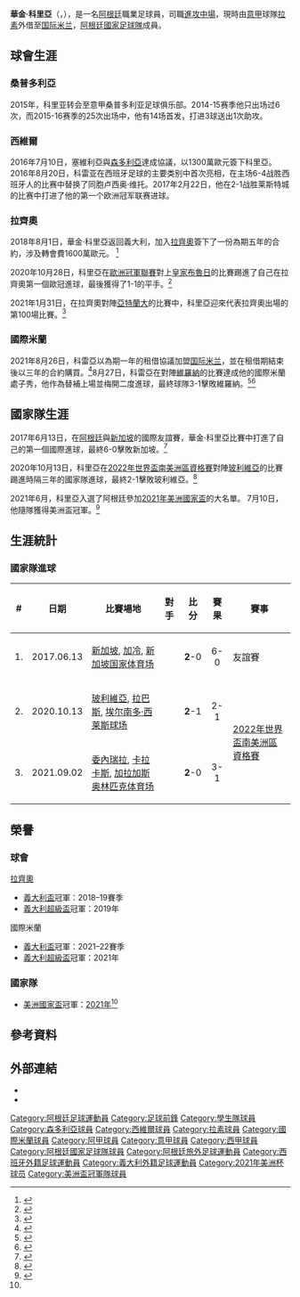 {{expand English|time=2019-03-24T08:22:43+00:00}}
{{noteta
|G1=足球
|G2=laliga
|G3=意甲
|G4=uefa
|T=zh-hans:华金·科雷亚;zh-hk:祖亞昆·哥利亞;zh-tw:華金·科里亞;
|1=zh-hans:华金·科雷亚;zh-hk:祖亞昆·哥利亞;zh-tw:華金·科里亞;
|2=zh-cn:拉普拉塔大学生;zh-hk:學生隊;
|3=zh-hans:科雷亚;zh-hk:哥利亞;zh-tw:科里亞;
}}
{{Infobox football biography
| name                = 祖亞昆·哥利亞<br />Joaquín Correa
| image               = Joaquín_Correa_2020.jpg
| caption             = 
| fullname            = Carlos Joaquín Correa
| birth_date          = {{birth date and age|1994|8|13|df=y}}
| birth_place         = {{ARG}}[[胡安包蒂斯塔阿爾韋迪_(圖庫曼省)|胡安包蒂斯塔阿爾韋迪]]
| height              = {{convert|1.89|m|ftin|0|abbr=on}}
| position            = [[中場|中場]]
| currentclub         = [[国际米兰足球俱乐部|国际米兰]]（由[[拉素體育會|拉素]]外借） 
| clubnumber          = 19
| youthyears1         = 
| youthclubs1         = [[河床體育會|河床]]
| youthyears2         = 
| youthclubs2         = Renato Cesarini
| youthyears3         = 
| youthclubs3         = [[拉普拉達學生會|學生隊]] 
| years1              = 2012–2014
| clubs1              = [[拉普拉達學生會|學生隊]] 
| caps1               = 53
| goals1              = 3
| years2              = 2015–2016
| clubs2              = [[桑普多利亚足球俱乐部|森多利亞]] 
| caps2               = 24
| goals2              = 3
| years3              = 2016–2018
| clubs3              = [[西維爾足球會|西維爾]] 
| caps3               = 47
| goals3              = 5
| years4              = 2018–
| clubs4              = [[拉素體育會|拉齊奧]] 
| caps4               = 92
| goals4              = 22
| years5              = 2021–
| clubs5              = → [[国际米兰足球俱乐部|国际米兰]]（外借）
| caps5               = 24
| goals5              = 4
| nationalyears1      = 2017–
| nationalteam1       = [[阿根廷國家足球隊|阿根廷]]
| nationalcaps1       = 16
| nationalgoals1      = 3
| medaltemplates      = 
| club-update         = 2022年5月6日
| nationalteam-update = 2022年3月26日
}}
'''華金·科里亞'''（{{lang-es|'''Joaquín Correa'''}}，{{bd|1994年|8月13日}}），是一名[[阿根廷|阿根廷]]職業足球員，司職[[進攻中場|進攻中場]]，現時由[[意甲|意甲]]球隊[[拉素體育會|拉素]]外借至[[国际米兰足球俱乐部|国际米兰]]，[[阿根廷國家足球隊|阿根廷國家足球隊]]成員。

== 球會生涯 ==
=== 桑普多利亞 ===
2015年，科里亚转会至意甲桑普多利亚足球俱乐部。2014-15赛季他只出场过6次，而2015-16赛季的25次出场中，他有14场首发，打进3球送出1次助攻。

=== 西維爾 ===
2016年7月10日，塞維利亞與[[桑普多利亚足球俱乐部|森多利亞]]達成協議，以1300萬歐元簽下科里亞。
2016年8月20日，科雷亚在西班牙足球的主要类别中首次亮相，在主场6-4战胜西班牙人的比赛中替换了同胞卢西奥·维托。2017年2月22日，他在2-1战胜莱斯特城的比赛中打进了他的第一个欧洲冠军联赛进球。

=== 拉齊奧 ===
2018年8月1日，華金·科里亞返回義大利，加入[[拉素體育會|拉齊奧]]簽下了一份為期五年的合約，涉及轉會費1600萬歐元。
<ref>{{Cite web |url=https://www.football-italia.net/125601/official-lazio-complete-double-signing |title=Official: Lazio complete double signing |access-date=2020-08-03 |archive-date=2020-11-26 |archive-url=https://web.archive.org/web/20201126040442/https://www.football-italia.net/125601/official-lazio-complete-double-signing |dead-url=no }}</ref>

2020年10月28日，科里亞在[[2020–21年歐洲冠軍聯賽|歐洲冠軍聯賽]]對上[[皇家布魯日足球會|皇家布魯日]]的比賽踢進了自己在拉齊奧第一個歐冠進球，最後獲得了1-1的平手。<ref>{{Cite web|title=Correa on target as virus-hit Lazio get draw at Club Brugge|url=https://www.reuters.com/article/uk-soccer-champions-bru-laz-report-idUKKBN27D385|date=2020-10-28|website=Reuters|language=en|access-date=2021-12-02|archive-date=2021-12-02|archive-url=https://web.archive.org/web/20211202151108/https://www.reuters.com/article/uk-soccer-champions-bru-laz-report-idUKKBN27D385|dead-url=no}}</ref>

2021年1月31日，在拉齊奧對陣[[阿特蘭大貝加莫足球會|亞特蘭大]]的比賽中，科里亞迎來代表拉齊奧出場的第100場比賽。<ref>{{Cite web |url=https://www.lazionews24.com/correa-100-presenze-maglia-lazio/ |title=Correa festeggia le 100 presenze con la Lazio: «Fiero di questo traguardo» |access-date=2021-02-02 |archive-date=2021-02-08 |archive-url=https://web.archive.org/web/20210208063557/https://www.lazionews24.com/correa-100-presenze-maglia-lazio/ |dead-url=no }}</ref>

=== 國際米蘭 ===
2021年8月26日，科雷亞以為期一年的租借協議加盟[[国际米兰足球俱乐部|国际米兰]]，並在租借期結束後以三年的合約購買。<ref>{{cite press release|url=https://www.inter.it/en/news/2021/08/26/joaquin-correa-signs-for-inter.html|title=Joaquin Correa signs for Inter|publisher=Inter Milan|date=2021-08-26|language=en|access-date=2021-08-26|archive-date=2021-11-28|archive-url=https://web.archive.org/web/20211128133256/https://www.inter.it/en/news/2021/08/26/joaquin-correa-signs-for-inter.html|dead-url=no}}</ref>8月27日，科雷亞在對陣[[維羅納足球俱樂部|維羅納]]的比賽達成他的國際米蘭處子秀，他作為替補上場並梅開二度進球，最終球隊3-1擊敗維羅納。<ref>{{Cite web|title=Serie A Verona 1-3 Inter: Perfect Correa debut - Football Italia|url=https://football-italia.net/serie-a-verona-1-3-inter-perfect-correa-debut/|access-date=2021-08-28|work=Football Italia|language=en|archive-date=2021-12-23|archive-url=https://web.archive.org/web/20211223204532/https://football-italia.net/serie-a-verona-1-3-inter-perfect-correa-debut/|dead-url=no}}</ref><ref>{{Cite web|title=Hellas Verona vs. Internazionale - Football Match Report - August 27, 2021 - ESPN|url=https://www.espn.com/soccer/report/_/gameId/614909|access-date=2021-08-28|website=ESPN|language=en|archive-date=2021-12-02|archive-url=https://web.archive.org/web/20211202093029/https://www.espn.com/soccer/report/_/gameId/614909|dead-url=no}}</ref>

== 國家隊生涯 ==
2017年6月13日，在[[阿根廷國家足球隊|阿根廷]]與[[新加坡國家足球隊|新加坡]]的國際友誼賽，華金·科里亞比賽中打進了自己的第一個國際進球，最終6-0擊敗新加坡。<ref>{{Cite web|title=Singapore 0 Argentina 6: Dream debut for Gomez in Sampaoli's bold experiment|url=https://www.beinsports.com/en/football/news/singapore-0-argentina-6-dream-debut-for-gom-1/567940|date=2017-06-13|website=beIN SPORTS|language=en|access-date=2020-08-03|archive-date=2019-12-01|archive-url=https://web.archive.org/web/20191201033706/https://www.beinsports.com/en/football/news/singapore-0-argentina-6-dream-debut-for-gom-1/567940|dead-url=no}}</ref>

2020年10月13日，科里亞在[[2022年國際足協世界盃外圍賽_(南美洲區)|2022年世界盃南美洲區資格賽]]對陣[[玻利維亞國家足球隊|玻利維亞]]的比賽踢進時隔三年的國家隊進球，最終2-1擊敗玻利維亞。<ref>{{Cite web|title=Argentina remontó en La Paz y derrotó a Bolivia como visita después de 15 años|url=https://www.24horas.cl/deportes/futbol-internacional/argentina-remonto-en-la-paz-y-derroto-a-bolivia-como-visita-despues-de-15-anos-4487888|date=2020-10-13|website=24 horas|language=es}}</ref>

2021年6月，科里亞入選了阿根廷參加[[2021年美洲國家盃|2021年美洲國家盃]]的大名單。 7月10日，他隨隊獲得美洲盃冠軍。<ref name="冠軍">{{cite news|url=https://news.sina.com.tw/article/20210711/39166496.html|title=美洲杯-迪馬利亞絕殺梅西圓夢 阿根廷1-0巴西奪冠|work=新浪新聞|date=2021-07-11|accessdate=2021-07-11|archive-date=2021-07-12|archive-url=https://web.archive.org/web/20210712095318/https://news.sina.com.tw/article/20210711/39166496.html|dead-url=yes}}</ref>

== 生涯統計 ==
=== 國家隊進球 ===
{{updated|2021年9月3日}}
{| class="wikitable"
|-
! # !! 日期 !!  比賽場地 !! 對手 !! 比分 !! 賽果 !! 賽事
|-
| 1. || 2017.06.13 || [[新加坡|新加坡]], [[加冷|加冷]], [[新加坡国家体育场|新加坡国家体育场]] || {{fb|Singapore}} || <center>'''2'''-0</center>  || <center>6-0</center>  || 友誼賽
|-
| 2. || 2020.10.13 || [[玻利維亞|玻利維亞]], [[拉巴斯|拉巴斯]], [[埃尔南多·西莱斯球场|埃尔南多·西莱斯球场]] || {{fb|Bolivia}} || <center>'''2'''-1</center>  || <center>2-1</center> ||rowspan=2|  [[2022年國際足協世界盃外圍賽_(南美洲區)|2022年世界盃南美洲區資格賽]]
|-
| 3. || 2021.09.02 || [[委內瑞拉|委內瑞拉]], [[卡拉卡斯|卡拉卡斯]], [[加拉加斯奥林匹克体育场|加拉加斯奥林匹克体育场]] || {{fb|Venezuela}} || <center>'''2'''-0</center> ||   <center>3-1</center>  
|}

== 榮譽 ==
=== 球會 ===
;{{flagicon|ITA}} [[拉素體育會|拉齊奧]] 
*[[義大利盃|義大利盃]]冠軍：2018–19賽季
*[[義大利超級盃|義大利超級盃]]冠軍：2019年

;{{flagicon|ITA}} 國際米蘭 
*[[義大利盃|義大利盃]]冠軍：2021–22賽季
*[[義大利超級盃|義大利超級盃]]冠軍：2021年

=== 國家隊 ===
;{{ARG}}
*  [[美洲國家盃|美洲國家盃]]冠軍：[[2021年美洲國家盃|2021年]]<ref name="冠軍"/>

== 參考資料 ==
{{Reflist}}

== 外部連結 ==
*{{BDFutbol|82132}}
*{{Soccerway}}

{{國際米蘭球員名單}}
<!--{{拉素球員名單}}-->
{{2021年美洲盃足球賽阿根廷參賽名單}}

{{DEFAULTSORT:Correa, Joaquin}}
[[Category:阿根廷足球運動員|Category:阿根廷足球運動員]]
[[Category:足球前鋒|Category:足球前鋒]]
[[Category:學生隊球員|Category:學生隊球員]]
[[Category:森多利亞球員|Category:森多利亞球員]]
[[Category:西維爾球員|Category:西維爾球員]]
[[Category:拉素球員|Category:拉素球員]]
[[Category:國際米蘭球員|Category:國際米蘭球員]]
[[Category:阿甲球員|Category:阿甲球員]]
[[Category:意甲球員|Category:意甲球員]]
[[Category:西甲球員|Category:西甲球員]]
[[Category:阿根廷國家足球隊球員|Category:阿根廷國家足球隊球員]]
[[Category:阿根廷旅外足球運動員|Category:阿根廷旅外足球運動員]]
[[Category:西班牙外籍足球運動員|Category:西班牙外籍足球運動員]]
[[Category:義大利外籍足球運動員|Category:義大利外籍足球運動員]]
[[Category:2021年美洲杯球员|Category:2021年美洲杯球员]]
[[Category:美洲盃冠軍隊球員|Category:美洲盃冠軍隊球員]]